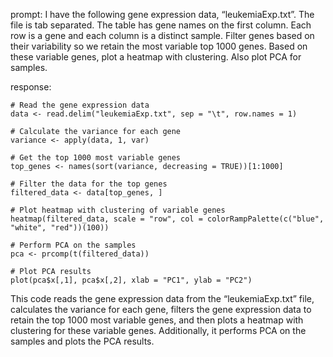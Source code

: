 prompt:
I have the following gene expression data, "leukemiaExp.txt". The file is tab separated. The table has gene names on the first column. Each row is a gene and each column is a distinct sample. Filter genes based on their variability so we retain the most variable top 1000 genes. Based on these variable genes, plot a heatmap with clustering. Also plot PCA for samples.

response:
```
# Read the gene expression data
data <- read.delim("leukemiaExp.txt", sep = "\t", row.names = 1)

# Calculate the variance for each gene
variance <- apply(data, 1, var)

# Get the top 1000 most variable genes
top_genes <- names(sort(variance, decreasing = TRUE))[1:1000]

# Filter the data for the top genes
filtered_data <- data[top_genes, ]

# Plot heatmap with clustering of variable genes
heatmap(filtered_data, scale = "row", col = colorRampPalette(c("blue", "white", "red"))(100))

# Perform PCA on the samples
pca <- prcomp(t(filtered_data))

# Plot PCA results
plot(pca$x[,1], pca$x[,2], xlab = "PC1", ylab = "PC2")
```
This code reads the gene expression data from the "leukemiaExp.txt" file, calculates the variance for each gene, filters the gene expression data to retain the top 1000 most variable genes, and then plots a heatmap with clustering for these variable genes. Additionally, it performs PCA on the samples and plots the PCA results.
